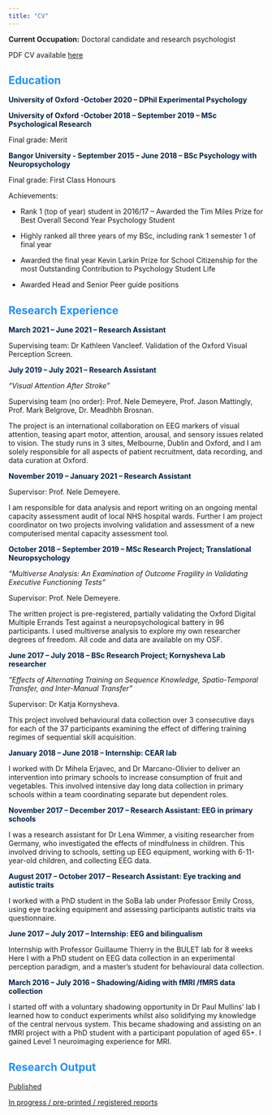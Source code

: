 ```yaml
---
title: "CV"
---
```


**Current Occupation:** Doctoral candidate and research psychologist

PDF CV available [here](https://osf.io/js5ck?show=view&view_only=)

## <span style="color:dodgerblue">**Education**

<span style="color:#002147">**University of Oxford -October 2020 -- DPhil Experimental Psychology**

<span style="color:#002147">**University of Oxford -October 2018 -- September 2019 -- MSc Psychological Research**

Final grade: Merit

<span style="color:#002147">**Bangor University - September 2015 -- June 2018 -- BSc Psychology with Neuropsychology**

Final grade: First Class Honours

Achievements:

-   Rank 1 (top of year) student in 2016/17 -- Awarded the Tim Miles Prize for Best Overall Second Year Psychology Student

-   Highly ranked all three years of my BSc, including rank 1 semester 1 of final year

-   Awarded the final year Kevin Larkin Prize for School Citizenship for the most Outstanding Contribution to Psychology Student Life

-   Awarded Head and Senior Peer guide positions

## <span style="color:dodgerblue">**Research Experience**

<span style="color:#002147">**March 2021 -- June 2021 -- Research Assistant**

Supervising team: Dr Kathleen Vancleef. Validation of the Oxford Visual Perception Screen.

<span style="color:#002147">**July 2019 -- July 2021 -- Research Assistant**

*"Visual Attention After Stroke"*

Supervising team (no order): Prof. Nele Demeyere, Prof. Jason Mattingly, Prof. Mark Belgrove, Dr. Meadhbh Brosnan.

The project is an international collaboration on EEG markers of visual attention, teasing apart motor, attention, arousal, and sensory issues related to vision. The study runs in 3 sites, Melbourne, Dublin and Oxford, and I am solely responsible for all aspects of patient recruitment, data recording, and data curation at Oxford.

<span style="color:#002147">**November 2019 -- January 2021 -- Research Assistant**

Supervisor: Prof. Nele Demeyere.

I am responsible for data analysis and report writing on an ongoing mental capacity assessment audit of local NHS hospital wards. Further I am project coordinator on two projects involving validation and assessment of a new computerised mental capacity assessment tool.

<span style="color:#002147">**October 2018 -- September 2019 -- MSc Research Project; Translational Neuropsychology**

*"Multiverse Analysis: An Examination of Outcome Fragility in Validating Executive Functioning Tests"*

Supervisor: Prof. Nele Demeyere.

The written project is pre-registered, partially validating the Oxford Digital Multiple Errands Test against a neuropsychological battery in 96 participants. I used multiverse analysis to explore my own researcher degrees of freedom. All code and data are available on my OSF.

<span style="color:#002147">**June 2017 -- July 2018 -- BSc Research Project; Kornysheva Lab researcher**

*"Effects of Alternating Training on Sequence Knowledge, Spatio-Temporal Transfer, and Inter-Manual Transfer"*

Supervisor: Dr Katja Kornysheva.

This project involved behavioural data collection over 3 consecutive days for each of the 37 participants examining the effect of differing training regimes of sequential skill acquisition.

<span style="color:#002147">**January 2018 -- June 2018 -- Internship: CEAR lab**

I worked with Dr Mihela Erjavec, and Dr Marcano-Olivier to deliver an intervention into primary schools to increase consumption of fruit and vegetables. This involved intensive day long data collection in primary schools within a team coordinating separate but dependent roles.

<span style="color:#002147">**November 2017 -- December 2017 -- Research Assistant: EEG in primary schools**

I was a research assistant for Dr Lena Wimmer, a visiting researcher from Germany, who investigated the effects of mindfulness in children. This involved driving to schools, setting up EEG equipment, working with 6-11-year-old children, and collecting EEG data.

<span style="color:#002147">**August 2017 -- October 2017 -- Research Assistant: Eye tracking and autistic traits**

I worked with a PhD student in the SoBa lab under Professor Emily Cross, using eye tracking equipment and assessing participants autistic traits via questionnaire.

<span style="color:#002147">**June 2017 -- July 2017 -- Internship: EEG and bilingualism**

Internship with Professor Guillaume Thierry in the BULET lab for 8 weeks Here I with a PhD student on EEG data collection in an experimental perception paradigm, and a master's student for behavioural data collection.

<span style="color:#002147">**March 2016 -- July 2016 -- Shadowing/Aiding with fMRI /fMRS data collection**

I started off with a voluntary shadowing opportunity in Dr Paul Mullins' lab I learned how to conduct experiments whilst also solidifying my knowledge of the central nervous system. This became shadowing and assisting on an fMRI project with a PhD student with a participant population of aged 65+. I gained Level 1 neuroimaging experience for MRI.

## <span style="color:dodgerblue">**Research Output**

[Published](https://samswebb.github.io/publications.html)


[In progress / pre-printed / registered reports](https://samswebb.github.io/projects.html)
